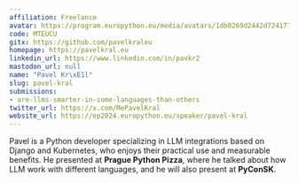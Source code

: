 ```yaml
---
affiliation: Freelance
avatar: https://program.europython.eu/media/avatars/1db8269d2442d7241778e8103c67d020_mxoopCD.jpg
code: MTEUCU
gitx: https://github.com/pavelkraleu
homepage: https://pavelkral.eu
linkedin_url: https://www.linkedin.com/in/pavkr2
mastodon_url: null
name: "Pavel Kr\xE1l"
slug: pavel-kral
submissions:
- are-llms-smarter-in-some-languages-than-others
twitter_url: https://x.com/MePavelKral
website_url: https://ep2024.europython.eu/speaker/pavel-kral
---
```


Pavel is a Python developer specializing in LLM integrations based on Django and Kubernetes, who enjoys their practical use and measurable benefits.
He presented at **Prague Python Pizza**, where he talked about how LLM work with different languages, and he will also present at **PyConSK**.
